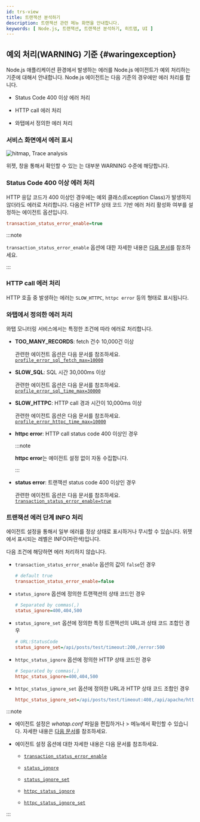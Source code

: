 ```yaml
---
id: trs-view
title: 트랜잭션 분석하기
description: 트랜잭션 관련 메뉴 화면을 안내합니다. 
keywords: [ Node.js, 트랜잭션, 트랜잭션 분석하기, 히트맵, UI ]
---
```



<Trsview />

## 예외 처리(WARNING) 기준 {#waringexception}

Node.js 애플리케이션 환경에서 발생하는 에러를 Node.js 에이전트가 예외 처리하는 기준에 대해서 안내합니다. Node.js 에이전트는 다음 기준의 경우에만 에러 처리를 합니다.

* Status Code 400 이상 에러 처리

* HTTP call 에러 처리

* 와탭에서 정의한 에러 처리

### 서비스 화면에서 에러 표시

![hitmap, Trace analysis](/img/faq/apm-faq-hitmap-error.png)

<Cmdname sid="AA005" className="uitext" /> 위젯, <Cmdname sid="TTL06209" className="uitext" /> 창을 통해서 확인할 수 있는 <Cmdname sid="TTL06087" className="uitext" />는 대부분 <span class="slow">WARNING</span> 수준에 해당합니다.

### Status Code 400 이상 에러 처리

HTTP 응답 코드가 400 이상인 경우에는 예외 클래스(Exception Class)가 발생하지 않더라도 에러로 처리합니다. 다음은 HTTP 상태 코드 기반 에러 처리 활성화 여부를 설정하는 에이전트 옵션입니다. 

```ini title="whatap.conf"
transaction_status_error_enable=true
```

:::note

`transaction_status_error_enable` 옵션에 대한 자세한 내용은 [다음 문서](agent-transaction#transaction_status_error_enable)를 참조하세요.

:::

### HTTP call 에러 처리

HTTP 호출 중 발생하는 에러는 `SLOW_HTTPC`, `httpc error` 등의 형태로 표시됩니다.

### 와탭에서 정의한 에러 처리

와탭 모니터링 서비스에서는 특정한 조건에 따라 에러로 처리합니다.

- **TOO_MANY_RECORDS**: fetch 건수 10,000건 이상

  관련한 에이전트 옵션은 다음 문서를 참조하세요. [`profile_error_sql_fetch_max=10000`](agent-dbsql#profile_error_sql_fetch_max)

- **SLOW_SQL**: SQL 시간 30,000ms 이상

  관련한 에이전트 옵션은 다음 문서를 참조하세요. [`profile_error_sql_time_max=30000`](agent-dbsql#profile_error_sql_time_max)

- **SLOW_HTTPC**: HTTP call 경과 시간이 10,000ms 이상

  관련한 에이전트 옵션은 다음 문서를 참조하세요. [`profile_error_httpc_time_max=10000`](agent-httpcapicall#profile_error_httpc_time_max)

- **httpc error**: HTTP call status code 400 이상인 경우

  :::note

  **httpc error**는 에이전트 설정 없이 자동 수집합니다.

  :::

- **status error**: 트랜잭션 status code 400 이상인 경우

  관련한 에이전트 옵션은 다음 문서를 참조하세요. [`transaction_status_error_enable=true`](agent-transaction#transaction_status_error_enable)

### 트랜잭션 에러 단계 INFO 처리

에이전트 설정을 통해서 일부 에러를 정상 상태로 표시하거나 무시할 수 있습니다. <Cmdname sid="AA005" className="uitext" /> 위젯에서 표시되는 레벨은 <span class="normal">INFO</span>(파란색)입니다.

다음 조건에 해당하면 에러 처리하지 않습니다.

* `transaction_status_error_enable` 옵션의 값이 `false`인 경우

  ```ini title="whatap.conf"
  # default true
  transaction_status_error_enable=false
  ```

* `status_ignore` 옵션에 정의한 트랜잭션의 상태 코드인 경우

  ```ini title="whatap.conf"
  # Separated by commas(,)
  status_ignore=400,404,500
  ```

* `status_ignore_set` 옵션에 정의한 특정 트랜잭션의 URL과 상태 코드 조합인 경우

  ```ini title="whatap.conf"
  # URL:StatusCode
  status_ignore_set=/api/posts/test/timeout:200,/error:500
  ```

* `httpc_status_ignore` 옵션에 정의한 HTTP 상태 코드인 경우

  ```ini title="whatap.conf"
  # Separated by commas(,)
  httpc_status_ignore=400,404,500
  ```

* `httpc_status_ignore_set` 옵션에 정의한 URL과 HTTP 상태 코드 조합인 경우

  ```ini title="whatap.conf"
  httpc_status_ignore_set=/api/posts/test/timeout:408,/api/apache/httpclient/posts/timeout:500
  ```

:::note

* 에이전트 설정은 *whatap.conf* 파일을 편집하거나 <Cmdname sid="management" className="uitext" /> &gt; <Cmdname sid="agent_configuration" className="uitext" /> 메뉴에서 확인할 수 있습니다. 자세한 내용은 [다음 문서](set-agent)를 참조하세요.

* 에이전트 설정 옵션에 대한 자세한 내용은 다음 문서를 참조하세요.

  * [`transaction_status_error_enable`](agent-transaction#transaction_status_error_enable)

  * [`status_ignore`](agent-transaction#status_ignore)

  * [`status_ignore_set`](agent-transaction#status_ignore_set)

  * [`httpc_status_ignore`](agent-transaction#httpc_status_ignore)

  * [`httpc_status_ignore_set`](agent-transaction#httpc_status_ignore_set)

:::